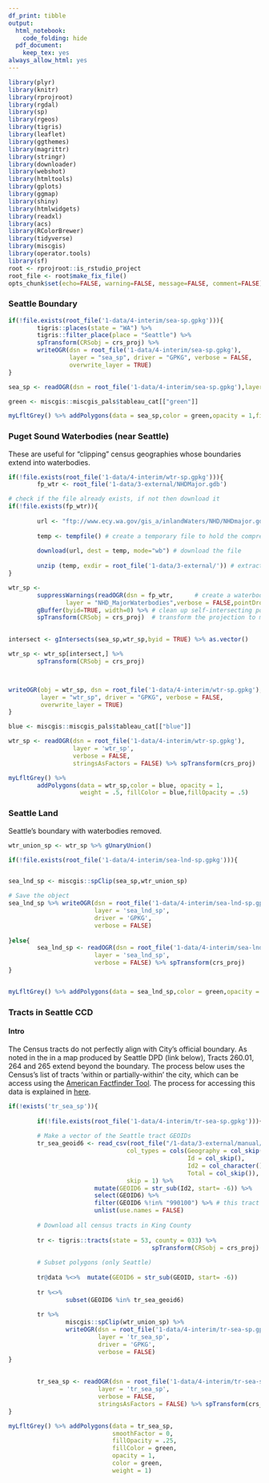 ```yaml
---
df_print: tibble
output:
  html_notebook:
    code_folding: hide
  pdf_document:
    keep_tex: yes
always_allow_html: yes
---
```


```r
library(plyr)
library(knitr)
library(rprojroot)
library(rgdal)
library(sp)
library(rgeos)
library(tigris)
library(leaflet)
library(ggthemes)
library(magrittr)
library(stringr)
library(downloader)
library(webshot)
library(htmltools)
library(gplots)
library(ggmap)
library(shiny)
library(htmlwidgets)
library(readxl)
library(acs)
library(RColorBrewer)
library(tidyverse)
library(miscgis)
library(operator.tools)
library(sf)
root <- rprojroot::is_rstudio_project
root_file <- root$make_fix_file()
opts_chunk$set(echo=FALSE, warning=FALSE, message=FALSE, comment=FALSE)
```

### Seattle Boundary

```r

if(!file.exists(root_file('1-data/4-interim/sea-sp.gpkg'))){
        tigris::places(state = "WA") %>%
        tigris::filter_place(place = "Seattle") %>%
        spTransform(CRSobj = crs_proj) %>% 
        writeOGR(dsn = root_file('1-data/4-interim/sea-sp.gpkg'),
                 layer = "sea_sp", driver = "GPKG", verbose = FALSE, 
                 overwrite_layer = TRUE)
}

sea_sp <- readOGR(dsn = root_file('1-data/4-interim/sea-sp.gpkg'),layer = "sea_sp",verbose = FALSE) %>% spTransform(crs_proj)

green <- miscgis::miscgis_pals$tableau_cat[["green"]]

myLfltGrey() %>% addPolygons(data = sea_sp,color = green,opacity = 1,fillColor = green,fillOpacity = .5)

```


### Puget Sound Waterbodies (near Seattle)
These are useful for "clipping" census geographies whose boundaries extend into waterbodies.

```r

if(!file.exists(root_file('1-data/4-interim/wtr-sp.gpkg'))){
        fp_wtr <- root_file('1-data/3-external/NHDMajor.gdb')

# check if the file already exists, if not then download it
if(!file.exists(fp_wtr)){
        
        url <- "ftp://www.ecy.wa.gov/gis_a/inlandWaters/NHD/NHDmajor.gdb.zip" # save the URL for the waterbodies data
        
        temp <- tempfile() # create a temporary file to hold the compressed download
        
        download(url, dest = temp, mode="wb") # download the file
        
        unzip (temp, exdir = root_file('1-data/3-external/')) # extract the ESRI geodatabase file to a project folder
}

wtr_sp <-
        suppressWarnings(readOGR(dsn = fp_wtr,      # create a waterbodies shape
                layer = "NHD_MajorWaterbodies",verbose = FALSE,pointDropZ = TRUE)) %>%
        gBuffer(byid=TRUE, width=0) %>% # clean up self-intersecting polygons
        spTransform(CRSobj = crs_proj)  # transform the projection to match the project projection
        

intersect <- gIntersects(sea_sp,wtr_sp,byid = TRUE) %>% as.vector()

wtr_sp <- wtr_sp[intersect,] %>%
        spTransform(CRSobj = crs_proj)



writeOGR(obj = wtr_sp, dsn = root_file('1-data/4-interim/wtr-sp.gpkg'), 
         layer = "wtr_sp", driver = "GPKG", verbose = FALSE, 
         overwrite_layer = TRUE)
}

blue <- miscgis::miscgis_pals$tableau_cat[["blue"]]

wtr_sp <- readOGR(dsn = root_file('1-data/4-interim/wtr-sp.gpkg'),
                  layer = 'wtr_sp',
                  verbose = FALSE,
                  stringsAsFactors = FALSE) %>% spTransform(crs_proj)

myLfltGrey() %>% 
        addPolygons(data = wtr_sp,color = blue, opacity = 1, 
                    weight = .5, fillColor = blue,fillOpacity = .5)        

```

### Seattle Land
Seattle's boundary with waterbodies removed.

```r

wtr_union_sp <- wtr_sp %>% gUnaryUnion()

if(!file.exists(root_file('1-data/4-interim/sea-lnd-sp.gpkg'))){


sea_lnd_sp <- miscgis::spClip(sea_sp,wtr_union_sp)

# Save the object
sea_lnd_sp %>% writeOGR(dsn = root_file('1-data/4-interim/sea-lnd-sp.gpkg'),
                        layer = 'sea_lnd_sp',
                        driver = 'GPKG',
                        verbose = FALSE)
        
}else{
        sea_lnd_sp <- readOGR(dsn = root_file('1-data/4-interim/sea-lnd-sp.gpkg'),
                        layer = 'sea_lnd_sp',
                        verbose = FALSE) %>% spTransform(crs_proj)
}


myLfltGrey() %>% addPolygons(data = sea_lnd_sp,color = green,opacity = 1,fillColor = green,fillOpacity = .5)

```


### Tracts in Seattle CCD

#### Intro
The Census tracts do not perfectly align with City's official boundary. As noted in the in a map produced by Seattle DPD (link below), Tracts 260.01, 264 and 265 extend beyond the boundary. The process below uses the Census's list of tracts 'within or partially-within' the city, which can be access using the [American Factfinder Tool](https://factfinder.census.gov/faces/nav/jsf/pages/index.xhtml). The process for accessing this data is explained in [here](http://www.seattle.gov/dpd/cs/groups/pan/@pan/documents/web_informational/dpdd017051.pdf).

```r

if(!exists('tr_sea_sp')){
        
        if(!file.exists(root_file('1-data/4-interim/tr-sea-sp.gpkg'))){
        
        # Make a vector of the Seattle tract GEOIDs
        tr_sea_geoid6 <- read_csv(root_file("/1-data/3-external/manual/DEC_10_SF1_H1_with_ann.csv"),
                                 col_types = cols(Geography = col_skip(), 
                                                  Id = col_skip(), 
                                                  Id2 = col_character(),
                                                  Total = col_skip()), 
                                 skip = 1) %>%
                        mutate(GEOID6 = str_sub(Id2, start= -6)) %>%
                        select(GEOID6) %>%
                        filter(GEOID6 %!in% "990100") %>% # this tract is the water around Seattle (population = 0)
                        unlist(use.names = FALSE)
        
        # Download all census tracts in King County
        
        tr <- tigris::tracts(state = 53, county = 033) %>%
                                        spTransform(CRSobj = crs_proj)
        
        # Subset polygons (only Seattle) 
        
        tr@data %<>%  mutate(GEOID6 = str_sub(GEOID, start= -6))
        
        tr %<>% 
                subset(GEOID6 %in% tr_sea_geoid6) 
         
        tr %>% 
                miscgis::spClip(wtr_union_sp) %>% 
                writeOGR(dsn = root_file('1-data/4-interim/tr-sea-sp.gpkg'),
                         layer = 'tr_sea_sp',
                         driver = 'GPKG',
                         verbose = FALSE)
}
        
        
        tr_sea_sp <- readOGR(dsn = root_file('1-data/4-interim/tr-sea-sp.gpkg'),
                         layer = 'tr_sea_sp',
                         verbose = FALSE,
                         stringsAsFactors = FALSE) %>% spTransform(crs_proj)
}

myLfltGrey() %>% addPolygons(data = tr_sea_sp,
                             smoothFactor = 0,
                             fillOpacity = .25,
                             fillColor = green,
                             opacity = 1, 
                             color = green, 
                             weight = 1)


```
